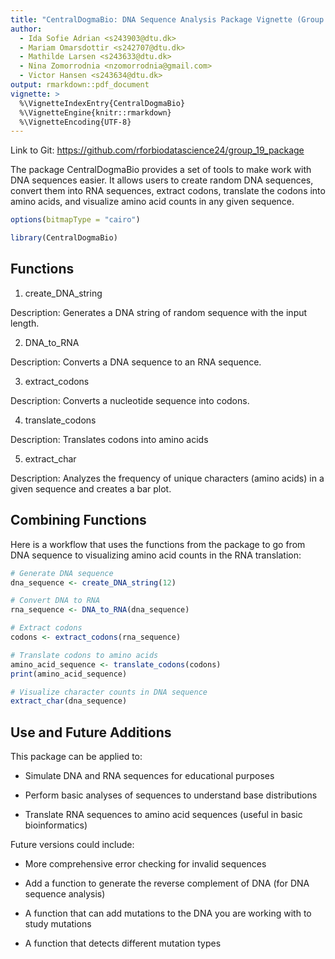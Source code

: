 ```yaml
---
title: "CentralDogmaBio: DNA Sequence Analysis Package Vignette (Group 19)"
author:
  - Ida Sofie Adrian <s243903@dtu.dk>
  - Mariam Omarsdottir <s242707@dtu.dk>
  - Mathilde Larsen <s243633@dtu.dk>
  - Nina Zomorrodnia <nzomorrodnia@gmail.com>
  - Victor Hansen <s243634@dtu.dk>
output: rmarkdown::pdf_document
vignette: >
  %\VignetteIndexEntry{CentralDogmaBio}
  %\VignetteEngine{knitr::rmarkdown}
  %\VignetteEncoding{UTF-8}
---
```


Link to Git: <https://github.com/rforbiodatascience24/group_19_package>

The package CentralDogmaBio provides a set of tools to make work with DNA sequences easier. It allows users to create random DNA sequences, convert them into RNA sequences, extract codons, translate the codons into amino acids, and visualize amino acid counts in any given sequence.

```r
options(bitmapType = "cairo")
```

```r
library(CentralDogmaBio)
```

## Functions 

1.  create_DNA_string

Description: Generates a DNA string of random sequence with the input length.

2.  DNA_to_RNA

Description: Converts a DNA sequence to an RNA sequence.

3.  extract_codons

Description: Converts a nucleotide sequence into codons.

4.  translate_codons

Description: Translates codons into amino acids

5.  extract_char

Description: Analyzes the frequency of unique characters (amino acids) in a given sequence and creates a bar plot.

## Combining Functions

Here is a workflow that uses the functions from the package to go from DNA sequence to visualizing amino acid counts in the RNA translation:

```r
# Generate DNA sequence
dna_sequence <- create_DNA_string(12)

# Convert DNA to RNA
rna_sequence <- DNA_to_RNA(dna_sequence)

# Extract codons
codons <- extract_codons(rna_sequence)

# Translate codons to amino acids
amino_acid_sequence <- translate_codons(codons)
print(amino_acid_sequence)

# Visualize character counts in DNA sequence
extract_char(dna_sequence)
```

## Use and Future Additions

This package can be applied to:

-   Simulate DNA and RNA sequences for educational purposes

-   Perform basic analyses of sequences to understand base distributions

-   Translate RNA sequences to amino acid sequences (useful in basic bioinformatics)

Future versions could include:

-   More comprehensive error checking for invalid sequences

-   Add a function to generate the reverse complement of DNA (for DNA sequence analysis)

-   A function that can add mutations to the DNA you are working with to study mutations

-   A function that detects different mutation types
